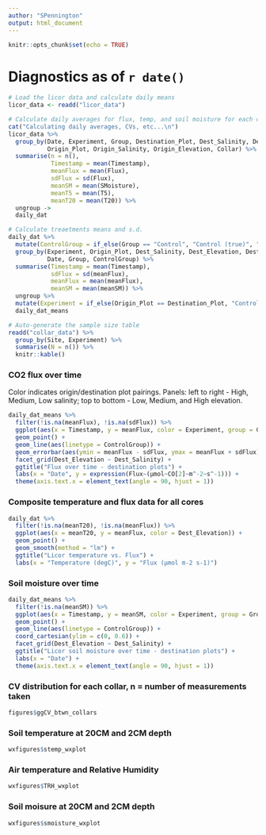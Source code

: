 ```yaml
---
author: "SPennington"
output: html_document
---
```


```r
knitr::opts_chunk$set(echo = TRUE)
```

# Diagnostics as of `r date()`

```r

# Load the licor data and calculate daily means
licor_data <- readd("licor_data")

# Calculate daily averages for flux, temp, and soil moisture for each collar
cat("Calculating daily averages, CVs, etc...\n")
licor_data %>% 
  group_by(Date, Experiment, Group, Destination_Plot, Dest_Salinity, Dest_Elevation,
           Origin_Plot, Origin_Salinity, Origin_Elevation, Collar) %>%
  summarise(n = n(), 
            Timestamp = mean(Timestamp),
            meanFlux = mean(Flux), 
            sdFlux = sd(Flux), 
            meanSM = mean(SMoisture), 
            meanT5 = mean(T5), 
            meanT20 = mean(T20)) %>% 
  ungroup ->
  daily_dat

# Calculate treaetments means and s.d.
daily_dat %>% 
  mutate(ControlGroup = if_else(Group == "Control", "Control (true)", "Transplant")) %>% 
  group_by(Experiment, Origin_Plot, Dest_Salinity, Dest_Elevation, Destination_Plot,
           Date, Group, ControlGroup) %>%  
  summarise(Timestamp = mean(Timestamp), 
            sdFlux = sd(meanFlux), 
            meanFlux = mean(meanFlux), 
            meanSM = mean(meanSM)) %>% 
  ungroup %>% 
  mutate(Experiment = if_else(Origin_Plot == Destination_Plot, "Control", Experiment)) ->
  daily_dat_means
```

```r
# Auto-generate the sample size table
readd("collar_data") %>% 
  group_by(Site, Experiment) %>% 
  summarise(N = n()) %>% 
  knitr::kable()
```

### CO2 flux over time

Color indicates origin/destination plot pairings. Panels: left to right - High, Medium, Low salinity; top to bottom - Low, Medium, and High elevation.

```r
daily_dat_means %>% 
  filter(!is.na(meanFlux), !is.na(sdFlux)) %>% 
  ggplot(aes(x = Timestamp, y = meanFlux, color = Experiment, group = Group)) +
  geom_point() +
  geom_line(aes(linetype = ControlGroup)) +
  geom_errorbar(aes(ymin = meanFlux - sdFlux, ymax = meanFlux + sdFlux)) +
  facet_grid(Dest_Elevation ~ Dest_Salinity) +
  ggtitle("Flux over time - destination plots") +
  labs(x = "Date", y = expression(Flux~(µmol~CO[2]~m^-2~s^-1))) +
  theme(axis.text.x = element_text(angle = 90, hjust = 1))
```

### Composite temperature and flux data for all cores
```r
daily_dat %>% 
  filter(!is.na(meanT20), !is.na(meanFlux)) %>% 
  ggplot(aes(x = meanT20, y = meanFlux, color = Dest_Elevation)) +
  geom_point() +
  geom_smooth(method = "lm") +
  ggtitle("Licor temperature vs. Flux") +
  labs(x = "Temperature (degC)", y = "Flux (µmol m-2 s-1)")
```

### Soil moisture over time
```r
daily_dat_means %>% 
  filter(!is.na(meanSM)) %>% 
  ggplot(aes(x = Timestamp, y = meanSM, color = Experiment, group = Group)) +
  geom_point() +
  geom_line(aes(linetype = ControlGroup)) +
  coord_cartesian(ylim = c(0, 0.6)) +
  facet_grid(Dest_Elevation ~ Dest_Salinity) +
  ggtitle("Licor soil moisture over time - destination plots") +
  labs(x = "Date") +
  theme(axis.text.x = element_text(angle = 90, hjust = 1))
```


### CV distribution for each collar, n = number of measurements taken
```r
figures$ggCV_btwn_collars
```

### Soil temperature at 20CM and 2CM depth
```r
wxfigures$stemp_wxplot
```

### Air temperature and Relative Humidity
```r
wxfigures$TRH_wxplot
```

### Soil moisure at 20CM and 2CM depth
```r
wxfigures$smoisture_wxplot
```
